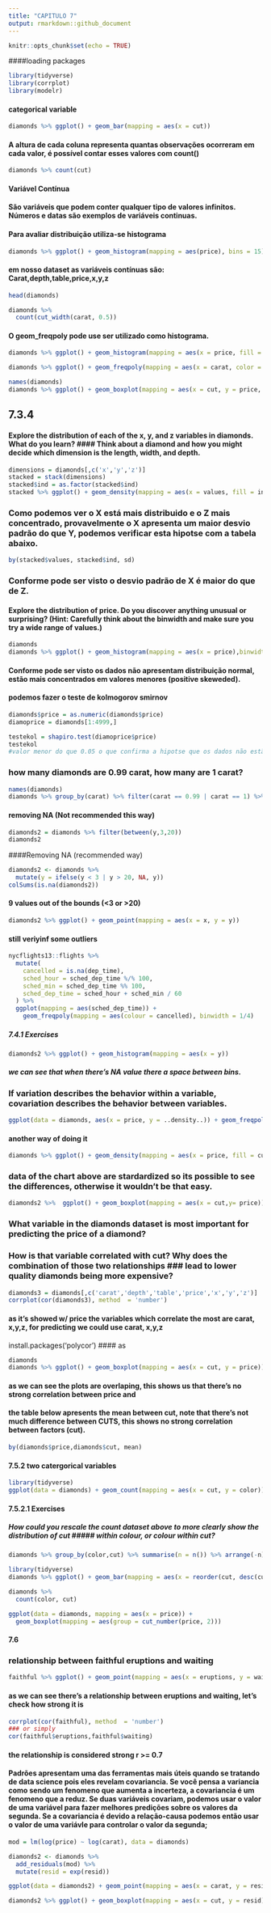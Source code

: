 ```yaml
---
title: "CAPITULO 7"
output: rmarkdown::github_document
---
```



```r
knitr::opts_chunk$set(echo = TRUE)
```

####loading packages
```r
library(tidyverse)
library(corrplot)
library(modelr)
```

#### categorical variable

```r
diamonds %>% ggplot() + geom_bar(mapping = aes(x = cut))
```

#### A altura de cada coluna representa quantas observações ocorreram em cada valor, é possível contar esses valores com count()

```r
diamonds %>% count(cut)
```

#### Variável Contínua
#### São variáveis que podem conter qualquer tipo de valores infinitos. Números e datas são exemplos de variáveis continuas.

#### Para avaliar distribuição utiliza-se histograma

```r
diamonds %>% ggplot() + geom_histogram(mapping = aes(price), bins = 15)
```

#### em nosso dataset as variáveis contínuas são: Carat,depth,table,price,x,y,z
```r
head(diamonds)
```

```r
diamonds %>% 
  count(cut_width(carat, 0.5))
```
#### O geom_freqpoly pode use ser utilizado como histograma.


```r
diamonds %>% ggplot() + geom_histogram(mapping = aes(x = price, fill = cut))
```

```r
diamonds %>% ggplot() + geom_freqpoly(mapping = aes(x = carat, color = cut))
```

```r
names(diamonds)
diamonds %>% ggplot() + geom_boxplot(mapping = aes(x = cut, y = price, color = cut))
```

## 7.3.4
#### Explore the distribution of each of the x, y, and z variables in diamonds. What do you learn? #### Think about a diamond and how you might decide which dimension is the length, width, and depth.

```r
dimensions = diamonds[,c('x','y','z')]
stacked = stack(dimensions)
stacked$ind = as.factor(stacked$ind)
stacked %>% ggplot() + geom_density(mapping = aes(x = values, fill = ind)) + facet_wrap(~ind)
```
### Como podemos ver o X está mais distribuido e o Z mais concentrado, provavelmente o X apresenta um maior desvio padrão do que Y, podemos verificar esta hipotse com a tabela abaixo.

```r
by(stacked$values, stacked$ind, sd)
```
### Conforme pode ser visto o desvio padrão de X é maior do que de Z. 


#### Explore the distribution of price. Do you discover anything unusual or surprising? (Hint: Carefully think about the binwidth and make sure you try a wide range of values.)

```r
diamonds
diamonds %>% ggplot() + geom_histogram(mapping = aes(x = price),binwidth = 1000, color = 'black', fill = 'grey')
```

#### Conforme pode ser visto os dados não apresentam distribuição normal, estão mais concentrados em valores menores (positive skeweded).
#### podemos fazer o teste de kolmogorov smirnov

```r
diamonds$price = as.numeric(diamonds$price)
diamoprice = diamonds[1:4999,]

testekol = shapiro.test(diamoprice$price)
testekol
#valor menor do que 0.05 o que confirma a hipotse que os dados não estão distribuidos normal.

```

### how many diamonds are 0.99 carat, how many are 1 carat?

```r
names(diamonds)
diamonds %>% group_by(carat) %>% filter(carat == 0.99 | carat == 1) %>% summarise(n = n()) 
```

#### removing NA (Not recommended this way)
```r
diamonds2 = diamonds %>% filter(between(y,3,20))
diamonds2

```

####Removing NA (recommended way)

```r
diamonds2 <- diamonds %>% 
  mutate(y = ifelse(y < 3 | y > 20, NA, y))
colSums(is.na(diamonds2))
```
#### 9 values out of the bounds (<3 or >20)

```r
diamonds2 %>% ggplot() + geom_point(mapping = aes(x = x, y = y))
```
#### still veriyinf some outliers
```r

nycflights13::flights %>% 
  mutate(
    cancelled = is.na(dep_time),
    sched_hour = sched_dep_time %/% 100,
    sched_min = sched_dep_time %% 100,
    sched_dep_time = sched_hour + sched_min / 60
  ) %>% 
  ggplot(mapping = aes(sched_dep_time)) + 
    geom_freqpoly(mapping = aes(colour = cancelled), binwidth = 1/4)

```
##### 7.4.1 Exercises 

```r
diamonds2 %>% ggplot() + geom_histogram(mapping = aes(x = y))
```
##### we can see that when there's NA value there a space between bins.

### If variation describes the behavior within a variable, covariation describes the behavior between variables.

```r
ggplot(data = diamonds, aes(x = price, y = ..density..)) + geom_freqpoly(mapping = aes(color = cut))
```

#### another way of doing it
```r
diamonds %>% ggplot() + geom_density(mapping = aes(x = price, fill = cut), alpha = 0.4)
```

### data of the chart above are stardardized so its possible to see the differences, otherwise it wouldn't be that easy. 

```r
diamonds2 %>%  ggplot() + geom_boxplot(mapping = aes(x = cut,y= price))
```

### What variable in the diamonds dataset is most important for predicting the price of a diamond?
### How is that variable correlated with cut? Why does the combination of those two relationships ### lead to lower quality diamonds being more expensive?
```r
diamonds3 = diamonds[,c('carat','depth','table','price','x','y','z')]
corrplot(cor(diamonds3), method  = 'number')

```
#### as it's showed w/ price the variables which correlate the most are carat, x,y,z, for predicting we could use carat, x,y,z

install.packages('polycor')
#### as 

```r
diamonds
diamonds %>% ggplot() + geom_boxplot(mapping = aes(x = cut, y = price))
```
#### as we can see the plots are overlaping, this shows us that there's no strong correlation between price and 
#### the table below apresents the mean between cut, note that there's not much difference between CUTS, this shows no strong correlation between factors (cut).
```r
by(diamonds$price,diamonds$cut, mean)
```
#### 7.5.2 two catergorical variables 

```r
library(tidyverse)
ggplot(data = diamonds) + geom_count(mapping = aes(x = cut, y = color))
```

#### 7.5.2.1 Exercises
##### How could you rescale the count dataset above to more clearly show the distribution of cut ##### within colour, or colour within cut?

```r
diamonds %>% group_by(color,cut) %>% summarise(n = n()) %>% arrange(-n)
```

```r
library(tidyverse)
diamonds %>% ggplot() + geom_bar(mapping = aes(x = reorder(cut, desc(cut)), fill = color))
```
```r
diamonds %>% 
  count(color, cut)
```
```r
ggplot(data = diamonds, mapping = aes(x = price)) + 
  geom_boxplot(mapping = aes(group = cut_number(price, 2)))
```
#### 7.6

### relationship between faithful eruptions and waiting
```r
faithful %>% ggplot() + geom_point(mapping = aes(x = eruptions, y = waiting))
```

#### as we can see there's a relationship between eruptions and waiting, let's check how strong it is

```r
corrplot(cor(faithful), method  = 'number')
### or simply
cor(faithful$eruptions,faithful$waiting)
```
#### the relationship is considered strong r >= 0.7
#### Padrões apresentam uma das ferramentas mais úteis quando se tratando de data science pois eles revelam covariancia. Se você pensa a variancia como sendo um fenomeno que aumenta a incerteza, a covariancia é um fenomeno que a reduz. Se duas variáveis covariam, podemos usar o valor de uma variável para fazer melhores predições sobre os valores da segunda. Se a covariancia é devido a relação-causa podemos então usar o valor de uma variávle para controlar o valor da segunda; 

```r
mod = lm(log(price) ~ log(carat), data = diamonds)

diamonds2 <- diamonds %>% 
  add_residuals(mod) %>% 
  mutate(resid = exp(resid))

ggplot(data = diamonds2) + geom_point(mapping = aes(x = carat, y = resid))

```
```r
diamonds2 %>% ggplot() + geom_boxplot(mapping = aes(x = cut, y = resid))

```



